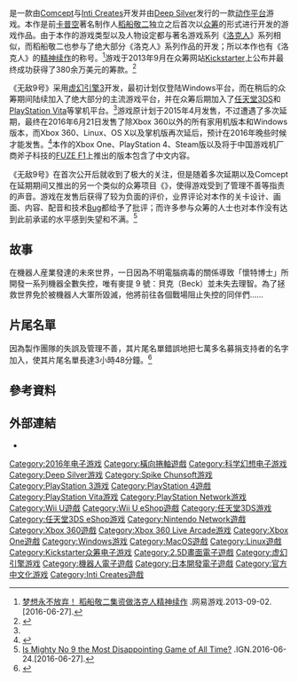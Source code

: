 {{noteTA
| G1=Games
}}

{{Infobox VG
| title = 无敌9号
| japanese = マイティーナンバーナイン
| english = Mighty No. 9
| image = Mighty No. 9 cover art.jpg
| caption = 游戏封面
| official =
| common =
| genre = [[动作游戏|动作]]、[[平台游戏|平台]]
| platforms = {{spml|[[PlayStation_4|PlayStation 4]]|[[PlayStation_3|PlayStation 3]]|[[Xbox_One|Xbox One]]|[[Xbox_360|Xbox 360]]|[[Wii_U|Wii U]]|[[Microsoft_Windows|Microsoft Windows]]|[[OS_X|OS X]]|[[Linux|Linux]]|[[任天堂3DS|任天堂3DS]]|[[PlayStation_Vita|PlayStation Vita]]}}
| developer = [[Comcept|Comcept]]、[[Inti_Creates|Inti Creates]]
| publisher = [[Deep_Silver|Deep Silver]]
| distributor = {{vgrelease|JP|[[Spike_Chunsoft|Spike Chunsoft]]<ref name="spikejp">{{cite news|author=Siliconera|title=Danganronpa Maker Spike Chunsoft Publishing Mighty No. 9 In Japan|url=http://www.siliconera.com/2015/08/28/danganronpa-maker-spike-chunsoft-publishing-mighty-no-9-in-japan/|accessdate=29 August 2015|date=28 August 2015|archive-date=2015-08-31|archive-url=https://web.archive.org/web/20150831001836/http://www.siliconera.com/2015/08/28/danganronpa-maker-spike-chunsoft-publishing-mighty-no-9-in-japan/|dead-url=yes}}</ref>}}
| director = 今枝浩司，
| producer = Nick Yu
| designer = [[稻船敬二|稻船敬二]]、TOM PON<small>（富田直哉）</small>、KIMO・KIMO
| writer =
| programmer =
| composer = {{le|松前真奈美|Manami Matsumae}}
| artist = 小牧信介、夏目裕司
| series =
| engine = [[虚幻引擎|虚幻引擎3]]
| modes = [[单人电子游戏|单人]]、[[多人电子游戏|多人]]
| released = '''PS4'''、'''PS3'''、'''X1'''、'''X360'''、'''WiiU'''、'''Windows'''{{vgrelease|JP|2016年6月21日|NA|2016年6月21日|EU|2016年6月23日|TWHK|2016年6月21日}}'''OS X'''、'''Linux'''{{vgrelease|WW|2016年8月25日}}'''3DS'''、'''PSV'''{{vgrelease|WW|未定}}
}}
{{Vgname|1=无敌9号|en=Mighty No. 9|cn=无敌9号|tw=麥提9號}}是一款由[[Comcept|Comcept]]与[[Inti_Creates|Inti Creates]]开发并由[[Deep_Silver|Deep Silver]]发行的一款[[动作游戏|动作]][[平台游戏|平台]]游戏。本作是前[[卡普空|卡普空]]著名制作人[[稻船敬二|稻船敬二]]独立之后首次以[[众筹|众筹]]的形式进行开发的游戏作品。由于本作的游戏类型以及人物设定都与著名游戏系列《[[洛克人系列|洛克人]]》系列相似，而稻船敬二也参与了绝大部分《洛克人》系列作品的开发；所以本作也有《洛克人》的[[精神续作|精神续作]]的称号。<ref>[http://play.163.com/13/0902/10/97OSLRS400314K8K.html 梦想永不放弃！ 稻船敬二集资做洛克人精神续作] {{Wayback|url=http://play.163.com/13/0902/10/97OSLRS400314K8K.html |date=20190609073341 }}.网易游戏.2013-09-02.[2016-06-27].</ref>游戏于2013年9月在众筹网站[[Kickstarter|Kickstarter]]上公布并最终成功获得了380余万美元的筹款。<ref name="kickstarter">{{cite news|author=Comcept USA|title=Mighty No. 9|url=http://www.kickstarter.com/projects/mightyno9/mighty-no-9|accessdate=2013-09-01|date=2013-08-31|archive-date=2013-09-03|archive-url=https://web.archive.org/web/20130903010342/http://www.kickstarter.com/projects/mightyno9/mighty-no-9|dead-url=no}}</ref>

《无敌9号》采用[[虚幻引擎|虚幻引擎3]]开发，最初计划仅登陆Windows平台，而在稍后的众筹期间陆续加入了绝大部分的主流游戏平台，并在众筹后期加入了[[任天堂3DS|任天堂3DS]]和[[PlayStation_Vita|PlayStation Vita]]等掌机平台。<ref name="kickstarter" />游戏原计划于2015年4月发售，不过遭遇了多次延期，最终在2016年6月21日发售了除Xbox 360以外的所有家用机版本和Windows版本，而Xbox 360、Linux、OS X以及掌机版再次延后，预计在2016年晚些时候才能发售。<ref>{{cite web|last1=Carpenter|first1=By Nicole|title=Mighty No. 9 Release Date Confirmed|url=http://www.ign.com/articles/2016/05/02/mighty-no-9-release-date-confirmed|website=IGN|date=2016-05-02|accessdate=2016-06-27|archive-date=2016-05-03|archive-url=https://web.archive.org/web/20160503121035/http://www.ign.com/articles/2016/05/02/mighty-no-9-release-date-confirmed|dead-url=no}}</ref>本作的Xbox One、PlayStation 4、Steam版以及将于中国游戏机厂商斧子科技的[[战斧F1|FUZE F1]]上推出的版本包含了中文内容。

《无敌9号》在首次公开后就收到了极大的关注，但是随着多次延期以及Comcept在延期期间又推出的另一个类似的众筹项目《{{le|红烬|Red Ash: The Indelible Legend}}》，使得游戏受到了管理不善等指责的声音。游戏在发售后获得了较为负面的评价，业界评论对本作的关卡设计、画面、内容、配音和技术[[程序错误|Bug]]都给予了批评；而许多参与众筹的人士也对本作没有达到此前承诺的水平感到失望和不满。<ref>[http://www.ign.com/videos/2016/06/25/is-mighty-no-9-the-most-disappointing-game-of-all-time-up-at-noon-live Is Mighty No 9 the Most Disappointing Game of All Time?] {{Wayback|url=http://www.ign.com/videos/2016/06/25/is-mighty-no-9-the-most-disappointing-game-of-all-time-up-at-noon-live |date=20190628104838 }}.IGN.2016-06-24.[2016-06-27].</ref>

== 故事==

在機器人産業發達的未來世界，一日因為不明電腦病毒的關係導致「懷特博士」所開發一系列機器全數失控，唯有麥提 9 號：貝克（Beck）並未失去理智。為了拯救世界免於被機器人大軍所毀滅，他將前往各個戰場阻止失控的同伴們……

==片尾名單==
因為製作團隊的失誤及管理不善，其片尾名單錯誤地把七萬多名募捐支持者的名字加入，使其片尾名單長達3小時48分鐘。<ref>{{cite web|last=Pereira|first=Chris|date=June 23, 2016|url=https://www.gamespot.com/articles/mighty-no-9s-credits-are-nearly-four-hours-long/1100-6441202|title=Mighty No. 9's Credits Are Nearly Four Hours Long|work=[[GameSpot|GameSpot]]|accessdate=October 9, 2018|archive-url=https://web.archive.org/web/20181010011142/https://www.gamespot.com/articles/mighty-no-9s-credits-are-nearly-four-hours-long/1100-6441202/|archive-date=2018-10-10|dead-url=no|df=}}</ref>

== 參考資料 ==
{{reflist}}

== 外部連結 ==

* {{Official website|http://www.mightyno9.com/}}

{{DEFAULTSORT:Mighty No. 9}}
[[Category:2016年电子游戏|Category:2016年电子游戏]]
[[Category:橫向捲軸遊戲|Category:橫向捲軸遊戲]]
[[Category:科学幻想电子游戏|Category:科学幻想电子游戏]]
[[Category:Deep_Silver游戏|Category:Deep Silver游戏]]
[[Category:Spike_Chunsoft游戏|Category:Spike Chunsoft游戏]]
[[Category:PlayStation_3游戏|Category:PlayStation 3游戏]]
[[Category:PlayStation_4遊戲|Category:PlayStation 4遊戲]]
[[Category:PlayStation_Vita游戏|Category:PlayStation Vita游戏]]
[[Category:PlayStation_Network游戏|Category:PlayStation Network游戏]]
[[Category:Wii_U遊戲|Category:Wii U遊戲]]
[[Category:Wii_U_eShop遊戲|Category:Wii U eShop遊戲]]
[[Category:任天堂3DS游戏|Category:任天堂3DS游戏]]
[[Category:任天堂3DS_eShop游戏|Category:任天堂3DS eShop游戏]]
[[Category:Nintendo_Network遊戲|Category:Nintendo Network遊戲]]
[[Category:Xbox_360遊戲|Category:Xbox 360遊戲]]
[[Category:Xbox_360_Live_Arcade游戏|Category:Xbox 360 Live Arcade游戏]]
[[Category:Xbox_One遊戲|Category:Xbox One遊戲]]
[[Category:Windows游戏|Category:Windows游戏]]
[[Category:MacOS遊戲|Category:MacOS遊戲]]
[[Category:Linux遊戲|Category:Linux遊戲]]
[[Category:Kickstarter众筹电子游戏|Category:Kickstarter众筹电子游戏]]
[[Category:2.5D畫面電子遊戲|Category:2.5D畫面電子遊戲]]
[[Category:虚幻引擎游戏|Category:虚幻引擎游戏]]
[[Category:機器人電子遊戲|Category:機器人電子遊戲]]
[[Category:日本開發電子遊戲|Category:日本開發電子遊戲]]
[[Category:官方中文化游戏|Category:官方中文化游戏]]
[[Category:Inti_Creates遊戲|Category:Inti Creates遊戲]]